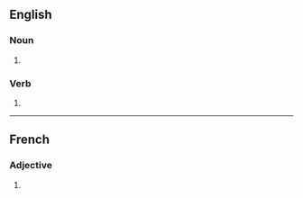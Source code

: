 ==English==

===Noun===
{{head|en|noun plural form}}

# {{plural of|blond|lang=en}}

===Verb===
{{head|en|verb form}}

# {{en-third-person singular of|blond}}

----

==French==

===Adjective===
{{head|fr|adjective form}}

# {{masculine plural of|blond|lang=fr}}